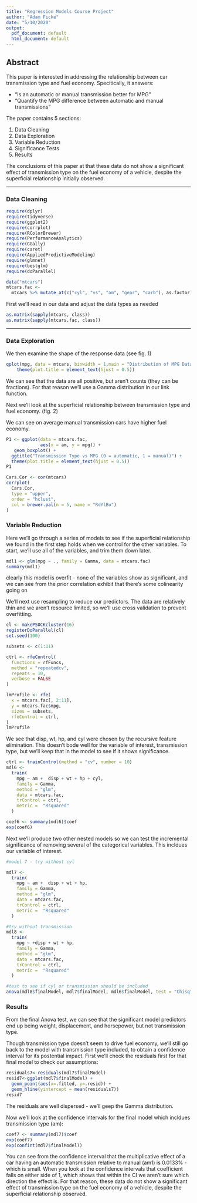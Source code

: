 ```yaml
---
title: "Regression Models Course Project"
author: "Adam Ficke"
date: "5/10/2020"
output:
  pdf_document: default
  html_document: default
---
```


## Abstract 

This paper is interested in addressing the relationship between car transmission type and fuel economy. Specitically, it answers: 

* “Is an automatic or manual transmission better for MPG”
* "Quantify the MPG difference between automatic and manual transmissions"

The paper contains 5 sections: 

1. Data Cleaning 
2. Data Exploration 
3. Variable Reduction
4. Significance Tests 
5. Results 

The conclusions of this paper at that these data do not show a significant effect of transmission type on the fuel economy of a vehicle, despite the superficial relationship initially observed. 


***
### Data Cleaning 


```r
require(dplyr)
require(tidyverse)
require(ggplot2)
require(corrplot)
require(RColorBrewer)
require(PerformanceAnalytics)
require(GGally)
require(caret)
require(AppliedPredictiveModeling)
require(glmnet)
require(bestglm)
require(doParallel)

data("mtcars")
mtcars.fac <-
  mtcars %>% mutate_at(c("cyl", "vs", "am", "gear", "carb"), as.factor)

```


First we'll read in our data and adjust the data types as needed


```r

as.matrix(sapply(mtcars, class))
as.matrix(sapply(mtcars.fac, class))

```


***
### Data Exploration

We then examine the shape of the response data (see fig. 1)


```r
qplot(mpg, data = mtcars, binwidth = 1,main = "Distribution of MPG Data") + 
    theme(plot.title = element_text(hjust = 0.5))
```


We can see that the data are all positive, but aren't counts (they can be fractions). For that reason we'll use a Gamma distribution in our link function. 


Next we'll look at the superficial relationship between transmission type and fuel economy. (fig. 2) 

We can see on average manual transmission cars have higher fuel economy. 

```r
P1 <- ggplot(data = mtcars.fac,
             aes(x = am, y = mpg)) +
   geom_boxplot() + 
  ggtitle("Transmission Type vs MPG (0 = automatic, 1 = manual)") + 
  theme(plot.title = element_text(hjust = 0.5))
P1
```


```r
Cars.Cor <- cor(mtcars)
corrplot(
  Cars.Cor,
  type = "upper",
  order = "hclust",
  col = brewer.pal(n = 5, name = "RdYlBu")
)
```


###  Variable Reduction 

Here we'll go through a series of models to 
see if the superficial relationship we found 
in the first step holds when we control for the other variables. To start, we'll use
all of the variables, and trim them down later. 


``` r

mdl1 <- glm(mpg ~ ., family = Gamma, data = mtcars.fac)
summary(mdl1)
``` 


clearly this model is overfit - none of the variables show as significant, and we can see from the prior correlation exhibit that there's some colinearity going on 


We'll next use resampling to reduce our predictors. The data are relatively thin and we aren't resource limited, so we'll use cross validation to prevent overfitting. 

```r
cl <- makePSOCKcluster(16)
registerDoParallel(cl)
set.seed(100)

subsets <- c(1:11)

ctrl <- rfeControl(
  functions = rfFuncs,
  method = "repeatedcv",
  repeats = 10,
  verbose = FALSE
)

lmProfile <- rfe(
  x = mtcars.fac[, 2:11],
  y = mtcars.fac$mpg,
  sizes = subsets,
  rfeControl = ctrl,
)
lmProfile

```


We see that disp, wt, hp, and cyl were chosen by the recursive feature elimination. This doesn't bode well for the variable of interest, transmission type, but we'll keep that in the model to see if it shows significance. 


``` r
ctrl <- trainControl(method = "cv", number = 10)
mdl6 <-
  train(
    mpg ~ am +  disp + wt + hp + cyl,
    family = Gamma,
    method = "glm",
    data = mtcars.fac,
    trControl = ctrl,
    metric =  "Rsquared"
  )

coef6 <- summary(mdl6)$coef
exp(coef6)
```


Next we'll produce two other nested models so we can test the incremental significance of removing several of the categorical variables. This incldues our variable of interest.


``` r

#model 7 - try without cyl

mdl7 <-
  train(
    mpg ~ am +  disp + wt + hp,
    family = Gamma,
    method = "glm",
    data = mtcars.fac,
    trControl = ctrl,
    metric =  "Rsquared"
  )

#try without transmission 
mdl8 <-
  train(
    mpg ~ +disp + wt + hp,
    family = Gamma,
    method = "glm",
    data = mtcars.fac,
    trControl = ctrl,
    metric =  "Rsquared"
  )

#test to see if cyl or transmission should be included
anova(mdl8$finalModel, mdl7$finalModel, mdl6$finalModel, test = "Chisq")
```


### Results 


From the final Anova test, we can see that the significant model predictors end up being weight, displacement, and horsepower, but not transmission type. 

Though transmission type doesn't seem to drive fuel economy, we'll still go back to the model with transmission type included, to obtain a confidence interval for its postential impact. First we'll check the residuals first for that final model to check our assumptions: 


```r
residuals7<-residuals(mdl7$finalModel)
resid7<-ggplot(mdl7$finalModel) + 
  geom_point(aes(x=.fitted, y=.resid)) +
  geom_hline(yintercept = mean(residuals7))
resid7
```


The residuals are well dispersed - we'll geep the Gamma distribution. 

Now we'll look at the confidence intervals for the final model which incldues transmission type (am): 


```r

coef7 <- summary(mdl7)$coef
exp(coef7)
exp(confint(mdl7$finalModel))
```


You can see from the confidence interval that the multiplicative effect of a car having an automatic transmission relative to manual (am1) is 0.0133% - which is small. When you look at the confidence intervals that coefficient falls on either side of 1, which shows that within the CI we aren't sure which direction the effect is. For that reason, these data do not show a significant effect of transmission type on the fuel economy of a vehicle, despite the superficial relationship observed. 
